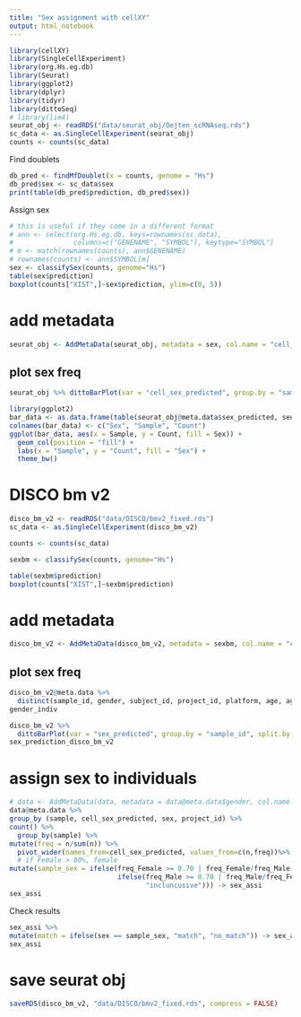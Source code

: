 ---
title: "Sex assignment with cellXY"
output: html_notebook
---


```{r}
library(cellXY)
library(SingleCellExperiment)
library(org.Hs.eg.db)
library(Seurat)
library(ggplot2)
library(dplyr)
library(tidyr)
library(dittoSeq)
# library(lim4)
seurat_obj <- readRDS("data/seurat_obj/Oejten_scRNAseq.rds")
sc_data <- as.SingleCellExperiment(seurat_obj)
counts <- counts(sc_data)
```

Find doublets
```{r}
db_pred <- findMfDoublet(x = counts, genome = "Hs")
db_pred$sex <- sc_data$sex
print(table(db_pred$prediction, db_pred$sex))
```


Assign sex

```{r}
# this is useful if they come in a different format
# ann <- select(org.Hs.eg.db, keys=rownames(sc_data),
#               columns=c("GENENAME", "SYMBOL"), keytype="SYMBOL")
# m <- match(rownames(counts), ann$GENENAME)
# rownames(counts) <- ann$SYMBOL[m]
sex <- classifySex(counts, genome="Hs")
table(sex$prediction)
boxplot(counts["XIST",]~sex$prediction, ylim=c(0, 5))
```



# add metadata
```{r}
seurat_obj <- AddMetaData(seurat_obj, metadata = sex, col.name = "cell_sex_predicted")
```
## plot sex freq
```{r}
seurat_obj %>% dittoBarPlot(var = "cell_sex_predicted", group.by = "sample")
```

```{r}
library(ggplot2)
bar_data <- as.data.frame(table(seurat_obj@meta.data$sex_predicted, seurat_obj@meta.data$sample))
colnames(bar_data) <- c("Sex", "Sample", "Count")
ggplot(bar_data, aes(x = Sample, y = Count, fill = Sex)) +
  geom_col(position = "fill") +
  labs(x = "Sample", y = "Count", fill = "Sex") +
  theme_bw()
```


# DISCO bm v2
```{r}
disco_bm_v2 <- readRDS("data/DISCO/bmv2_fixed.rds")
sc_data <- as.SingleCellExperiment(disco_bm_v2)

counts <- counts(sc_data)

sexbm <- classifySex(counts, genome="Hs")

table(sexbm$prediction)
boxplot(counts["XIST",]~sexbm$prediction)
```

# add metadata
```{r}
disco_bm_v2 <- AddMetaData(disco_bm_v2, metadata = sexbm, col.name = "cell_sex_predicted")
```
## plot sex freq
```{r}
disco_bm_v2@meta.data %>%
  distinct(sample_id, gender, subject_id, project_id, platform, age, age_group, cell_sorting, fetal_age_week) -> gender_indiv
gender_indiv

disco_bm_v2 %>%
  dittoBarPlot(var = "sex_predicted", group.by = "sample_id", split.by = "project_id", split.adjust = list(scales = "free")) -> sex_prediction_disco_bm_v2
sex_prediction_disco_bm_v2
```

# assign sex to individuals
```{r}
# data <- AddMetaData(data, metadata = data@meta.data$gender, col.name = "sex" )
data@meta.data %>%
group_by (sample, cell_sex_predicted, sex, project_id) %>%
count() %>%
  group_by(sample) %>%
mutate(freq = n/sum(n)) %>%
  pivot_wider(names_from=cell_sex_predicted, values_from=c(n,freq))%>%
  # if Female > 80%, female
mutate(sample_sex = ifelse(freq_Female >= 0.70 | freq_Female/freq_Male >= 2, "F",
                           ifelse(freq_Male >= 0.70 | freq_Male/freq_Female >= 2, "M",
                                  "incluncusive"))) -> sex_assi
sex_assi
```

Check results
```{r}
sex_assi %>%
mutate(match = ifelse(sex == sample_sex, "match", "no_match")) -> sex_assi
sex_assi
```
# save seurat obj
```{r, eval = FALSE}
saveRDS(disco_bm_v2, "data/DISCO/bmv2_fixed.rds", compress = FALSE)
```
